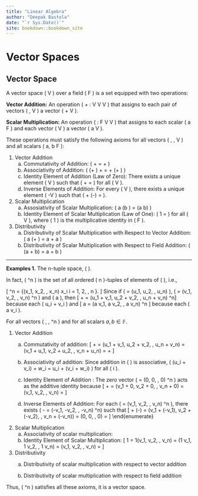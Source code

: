 --- 
title: "Linear Algebra"
author: "Deepak Bastola"
date: "`r Sys.Date()`"
site: bookdown::bookdown_site
---

# Vector Spaces

## Vector Space
A vector space \( V \) over a field \( F \) is a set equipped with two operations:

**Vector Addition:** An operation \( + : V \times V \to V \) that assigns to each pair of vectors \( \alpha, \beta \in V \) a vector \( \alpha + \beta \in V \).

**Scalar Multiplication:** An operation \( \cdot : F \times V \to V \) that assigns to each scalar \( a \in F \) and each vector \( \alpha \in V \) a vector \( a \cdot \alpha \in V \).

These operations must satisfy the following axioms for all vectors \( \alpha, \beta, \gamma \in V \) and all scalars \( a, b \in F \):

1. Vector Addition
   a. Commutativity of Addition: \( \alpha + \beta = \beta + \alpha \)
    b. Associativity of Addition: \( (\alpha + \beta) + \gamma = \alpha + (\beta + \gamma) \)
     c. Identity Element of Addition (Law of Zero): There exists a unique element \( \mathbf{0} \in V \) such that \( \alpha + \mathbf{0} = \alpha \) for all \( \alpha \in V \).
    d. Inverse Elements of Addition: For every \( \alpha \in V \), there exists a unique element \( -\alpha \in V \) such that \( \alpha + (-\alpha) = \mathbf{0} \).
2. Scalar Multiplication
    a. Assosiativity of Scalar Multiplication: \( a \cdot (b \cdot \alpha) = (a b) \cdot \alpha \)
    b. Identity Element of Scalar Multiplication (Law of One): \( 1 \cdot \alpha = \alpha \) for all \( \alpha \in V \), where \( 1 \) is the multiplicative identity in \( F \).
3. Distributivity 
    a. Distributivity of Scalar Multiplication with Respect to Vector Addition: \( a \cdot (\alpha + \beta) = a \cdot \alpha + a \cdot \beta \)
    b. Distributivity of Scalar Multiplication with Respect to Field Addition: \( (a + b) \cdot \alpha = a \cdot \alpha + b \cdot \alpha \)

___________________________________________________________________________________________________________________________
**Examples 1.** The n-tuple space, \( \mathbb{F^n} \). 

In fact, \( \mathbb{F}^n \) is the set of all ordered \( n \)-tuples of elements of \( \mathbb{F} \), i.e.,
    
\[ \mathbb{F}^n = \{(x_1, x_2, \ldots, x_n) \mid x_i \in \mathbb{F} \text{ for all } i = 1, 2, \ldots, n \}. \]
Since if \( \mathbf{u} = (u_1, u_2, \ldots, u_n) \), \( \mathbf{v} = (v_1, v_2, \ldots, v_n) \in \mathbb{F}^n \) and \( a \in \mathbb{F} \), then \[ \mathbf{u} + \mathbf{v} = (u_1 + v_1, u_2 + v_2, \ldots, u_n + v_n) \in \mathbb{F}^n\] because each \( u_i + v_i \in \mathbb{F} \) and    \[ a\mathbf{v} = (a v_1, a v_2, \ldots, a v_n) \in \mathbb{F}^n \] because each \( a v_i \in \mathbb{F} \).

For all vectors \( \mathbf{u}, \mathbf{v}, \mathbf{w} \in \mathbb{F}^n \) and for all scalars $a, b \in \mathbb{F}.$

1. Vector Addition
    a. Commutativity of addition: 
\[ \mathbf{u} + \mathbf{v} = (u_1 + v_1, u_2 + v_2, \ldots, u_n + v_n) = (v_1 + u_1, v_2 + u_2, \ldots, v_n + u_n) = \mathbf{v} + \mathbf{u}\]
    b. Associativity of addition:
\begin{align*}
     (\mathbf{u} + \mathbf{v}) + \mathbf{w} &= (u_1 + v_1, u_2 + v_2, \ldots, u_n + v_n) + \mathbf{w} \\&= ((u_1 + v_1) + w_1, (u_2 + v_2) + w_2, \ldots, (u_n + v_n) + w_n) \\&= (u_1 + (v_1 + w_1), u_2 + (v_2 + w_2), \ldots, u_n + (v_n + w_n))\\&= \mathbf{u} + (v_1 + w_1, v_2 + w_2, \ldots, v_n + w_n) \\&=\mathbf{u} + (\mathbf{v} + \mathbf{w})
\end{align*}
Since addition in \( \mathbb{F} \) is associative, \( (u_i + v_i) + w_i = u_i + (v_i + w_i) \) for all \( i \). 

    c. Identity Element of Addition :
The zero vector \( \mathbf{0} = (0, 0, \ldots, 0) \in \mathbb{F}^n \) acts as the additive identity because 
\[ \mathbf{v} + \mathbf{0} = (v_1 + 0, v_2 + 0, \ldots, v_n + 0) = (v_1, v_2, \ldots, v_n) = \mathbf{v} \]

    d. Inverse Elements of Addition:
For each \( \mathbf{v} = (v_1, v_2, \ldots, v_n) \in \mathbb{F}^n \), there exists \( -\mathbf{v} = (-v_1, -v_2, \ldots, -v_n) \in \mathbb{F}^n\) such that
\[ \mathbf{v} + (-\mathbf{v}) = (v_1 + (-v_1), v_2 + (-v_2), \ldots, v_n + (-v_n)) = (0, 0, \ldots, 0) = \mathbf{0}\]
\end{enumerate}

2. Scalar Multiplication
    a. Associativity of scalar multiplication:
\begin{align*}
     a(b \mathbf{v}) &= a(b v_1, b v_2, \ldots, b v_n) = (a(b v_1), a(b v_2), \ldots, a(b v_n)) \\&= ((ab) v_1, (ab) v_2, \ldots, (ab) v_n) = (ab) \mathbf{v}
\end{align*}
    b. Identity Element of Scalar Multiplication:
\[ 1 \mathbf{v} = 1(v_1, v_2, \ldots, v_n) = (1 v_1, 1 v_2, \ldots, 1 v_n) = (v_1, v_2, \ldots, v_n) = \mathbf{v}\]
3. Distributivity 
    a. Distributivity of scalar multiplication with respect to vector addition
\begin{align*}
 a(\mathbf{u} + \mathbf{v}) &= a(u_1 + v_1, u_2 + v_2, \ldots, u_n + v_n) \\&= (a(u_1 + v_1), a(u_2 + v_2), \ldots, a(u_n + v_n)) \\&= (a u_1 + a v_1, a u_2 + a v_2, \ldots, a u_n + a v_n) \\&= a \mathbf{u} + a \mathbf{v}   
\end{align*}

    b. Distributivity of scalar multiplication with respect to field addition
\begin{align*}
     (a + b)\mathbf{v} &= (a + b)(v_1, v_2, \ldots, v_n) = ((a + b)v_1, (a + b)v_2, \ldots, (a + b)v_n) \\&= (a v_1 + b v_1, a v_2 + b v_2, \ldots, a v_n + b v_n) \\&= a \mathbf{v} + b \mathbf{v}
     \end{align*}

Thus, \( \mathbb{F}^n \) satisfies all these axioms, it is a vector space.